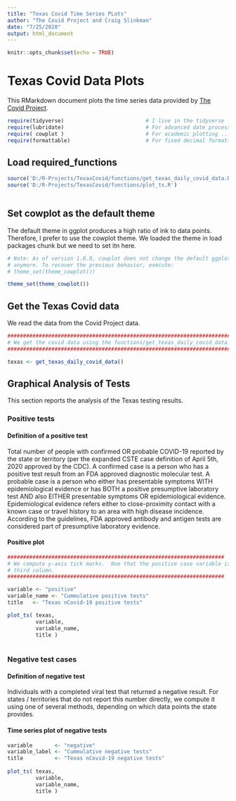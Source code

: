 ```yaml
---
title: "Texas Covid Time Series PLots"
author: "The Covid Project and Craig Slinkman"
date: "7/25/2020"
output: html_document
---
```


```r
knitr::opts_chunk$set(echo = TRUE)
```

# Texas Covid Data Plots

This RMarkdown document plots the time series data provided by 
[The Covid Project](https://covidtracking.com).

```r
require(tidyverse)                          # I live in the tidyverse ...
require(lubridate)                          # For advanced date processing ...
require( cowplot )                          # For academic plotting ...
require(formattable)                        # For fixed decimal formatting ...
```
 
## Load required_functions

```r
source('D:/R-Projects/TexasCovid/functions/get_texas_daily_covid_data.R')
source('D:/R-Projects/TexasCovid/functions/plot_ts.R')
 
```

## Set cowplot as the default theme


The default theme in ggplot produces a high ratio of ink to data points.  Therefore, I prefer to use the cowplot theme.  We loaded the theme in load packages chunk but we need to set itn here.

```r

# Note: As of version 1.0.0, cowplot does not change the default ggplot2 theme
# anymore. To recover the previous behavior, execute:
# theme_set(theme_cowplot())

theme_set(theme_cowplot())
```
 
## Get the Texas Covid data

We read the data from the Covid Project data.

```r

###############################################################################
# We get the covid data using the functions/get_texas_daily_covid_data.
###############################################################################

texas <- get_texas_daily_covid_data()
```

## Graphical Analysis of Tests

This section reports the analysis of the Texas testing results.

### Positive tests

#### Definition of a positive test

Total number of people with confirmed OR probable COVID-19 reported by the state or territory (per the expanded CSTE case definition of April 5th, 2020 approved by the CDC). A confirmed case is a person who has a positive test result from an FDA approved diagnostic molecular test. A probable case is a person who either has presentable symptoms WITH epidemiological evidence or has BOTH a positive presumptive laboratory test AND also EITHER presentable symptoms OR epidemiological evidence. Epidemiological evidence refers either to close-proximity contact with a known case or travel history to an area with high disease incidence. According to the guidelines, FDA approved antibody and antigen tests are considered part of presumptive laboratory evidence.

#### Positive plot

```r

#####################################################################
# We compute y-axis tick marks.  Noe that the positive case variable is in the
# third column.
#####################################################################

variable <- "positive"
variable_name <- "Cummulative positive tests"
title   <- "Texas nCovid-19 positive tests"

plot_ts( texas,
         variable,
         variable_name,
         title )
   
```

### Negative test cases

#### Definition of negative test

Individuals with a completed viral test that returned a negative result. For states / territories that do not report this number directly, we compute it using one of several methods, depending on which data points the state provides.  

#### Time series plot of negative tests

```r

variable       <- "negative"
variable_label <- "Cummulative negative tests"
title          <- "Texas nCovid-19 negative tests"
 
plot_ts( texas,
         variable,
         variable_name,
         title )
```

